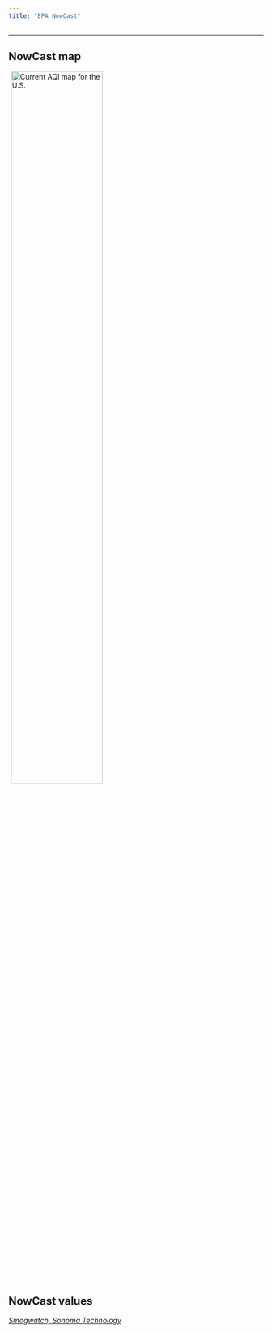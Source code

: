 ```yaml
---
title: "EPA NowCast"
---
```


<hr> 

## NowCast map

[<img src="http://files.airnowtech.org/airnow/today/cur_aqi_usa.jpg" alt="Current AQI map for the U.S." width="60%" style="margin-left:1%; margin-right:1%; margin-bottom:2%;"/>](https://www.airnow.gov/index.cfm?action=airnow.local_state&stateid=24&mapcenter=0&tabs=1)  
  
<br>

## NowCast values  

[_Smogwatch, Sonoma Technology_](http://www.smogwatch.com/minn/realtimedata.cfm)

<br>